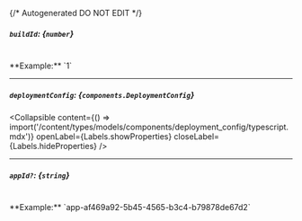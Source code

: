 {/* Autogenerated DO NOT EDIT  */}

##### `buildId`: *{`number`}*
<br/>
**Example:** `1`

---
##### `deploymentConfig`: *{`components.DeploymentConfig`}*

<Collapsible content={() => import('/content/types/models/components/deployment_config/typescript.mdx')} openLabel={Labels.showProperties} closeLabel={Labels.hideProperties} />


---
##### `appId?`: *{`string`}*
<br/>
**Example:** `app-af469a92-5b45-4565-b3c4-b79878de67d2`


